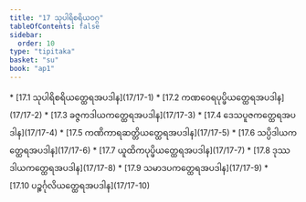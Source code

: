 ```yaml
---
title: "17 သုပါရိစရိယဝဂ္ဂ"
tableOfContents: false
sidebar:
  order: 10
type: "tipitaka"
basket: "su"
book: "ap1"
---
```



<DynamicBreadcrumb />



<TableOfContents book="ap1" section="17">
* [17.1 သုပါရိစရိယတ္ထေရအပဒါန](17/17-1)
* [17.2 ကဏဝေရပုပ္ဖိယတ္ထေရအပဒါန](17/17-2)
* [17.3 ခဇ္ဇကဒါယကတ္ထေရအပဒါန](17/17-3)
* [17.4 ဒေသပူဇကတ္ထေရအပဒါန](17/17-4)
* [17.5 ကဏိကာရဆတ္တိယတ္ထေရအပဒါန](17/17-5)
* [17.6 သပ္ပိဒါယကတ္ထေရအပဒါန](17/17-6)
* [17.7 ယူထိကပုပ္ဖိယတ္ထေရအပဒါန](17/17-7)
* [17.8 ဒုဿဒါယကတ္ထေရအပဒါန](17/17-8)
* [17.9 သမာဒပကတ္ထေရအပဒါန](17/17-9)
* [17.10 ပဉ္စင်္ဂုလိယတ္ထေရအပဒါန](17/17-10)
</TableOfContents>
